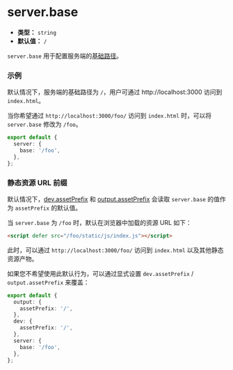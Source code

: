 # server.base

- **类型：** `string`
- **默认值：** `/`

`server.base` 用于配置服务端的[基础路径](/guide/basic/server#服务端基础路径)。

### 示例

默认情况下，服务端的基础路径为 `/`，用户可通过 http://localhost:3000 访问到 `index.html`。

当你希望通过 `http://localhost:3000/foo/` 访问到 `index.html` 时，可以将 `server.base` 修改为 `/foo`。

```ts
export default {
  server: {
    base: '/foo',
  },
};
```

### 静态资源 URL 前缀

默认情况下，[dev.assetPrefix](/config/dev/asset-prefix) 和 [output.assetPrefix](/config/output/asset-prefix) 会读取 `server.base` 的值作为 `assetPrefix` 的默认值。

当 `server.base` 为 `/foo` 时，默认在浏览器中加载的资源 URL 如下：

```html
<script defer src="/foo/static/js/index.js"></script>
```

此时，可以通过 `http://localhost:3000/foo/` 访问到 `index.html` 以及其他静态资源产物。

如果您不希望使用此默认行为，可以通过显式设置 `dev.assetPrefix` / `output.assetPrefix` 来覆盖：

```ts
export default {
  output: {
    assetPrefix: '/',
  },
  dev: {
    assetPrefix: '/',
  },
  server: {
    base: '/foo',
  },
};
```
